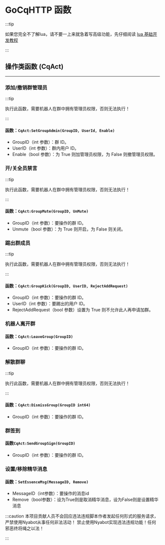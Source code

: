 # GoCqHTTP 函数

:::tip

如果您完全不了解lua，请不要一上来就急着写高级功能，先仔细阅读 [lua 基础开发教程](https://www.runoob.com/lua/lua-tutorial.html)

:::

## 操作类函数 (CqAct)

-----

### 添加/撤销群管理员

:::tip

执行此函数，需要机器人在群中拥有管理员权限，否则无法执行！

:::

#### 函数：`CqAct:SetGroupAdmin(GroupID, UserId, Enable)`

- GroupID（int 参数）：群 ID。
- UserID（int 参数）：群内用户 ID。
- Enable（bool 参数）：为 True 则加管理员权限，为 False 则撤管理员权限。

### 开/关全员禁言

:::tip

执行此函数，需要机器人在群中拥有管理员权限，否则无法执行！

:::

#### 函数：`CqAct:GroupMute(GroupID, UnMute)`

- GroupID（int 参数）：要操作的群 ID。
- Unmute（bool 参数）：为 True 则开启，为 False 则关闭。

### 踢出群成员

:::tip

执行此函数，需要机器人在群中拥有管理员权限，否则无法执行！

:::

#### 函数：`CqAct:GroupKick(GroupID, UserID, RejectAddRequest)`

- GroupID（int 参数）：要操作的群 ID。
- UserID（int 参数）：要踢出的用户 ID。
- RejectAddRequest（bool 参数）设置为 True 则不允许此人再申请加群。

### 机器人离开群

#### 函数：`CqAct:LeaveGroup(GroupID)`

- GroupID（int 参数）：要操作的群 ID。

### 解散群聊

:::tip

执行此函数，需要机器人在群中拥有管理员权限，否则无法执行！

:::

#### 函数：`CqAct:DismissGroup(GroupID int64)`

- GroupID（int 参数）：要操作的群 ID。

### 群签到

#### 函数`CqAct:SendGroupSign(GroupID)`

- GroupID（int 参数）：要操作的群 ID。

### 设置/移除精华消息
#### 函数：`SetEssenceMsg(MessageID, Remove)`

- MessageID（int参数）：要操作的消息id
- Remove（bool参数）：设为True则是取消精华消息，设为False则是设置精华消息

:::caution
本项目贡献人员不会回应违法违规脚本作者发起任何形式的服务请求，严禁使用Nyabot从事任何非法活动！
禁止使用Nyabot实现违法违规功能！任何邪恶终将绳之以法！

:::
